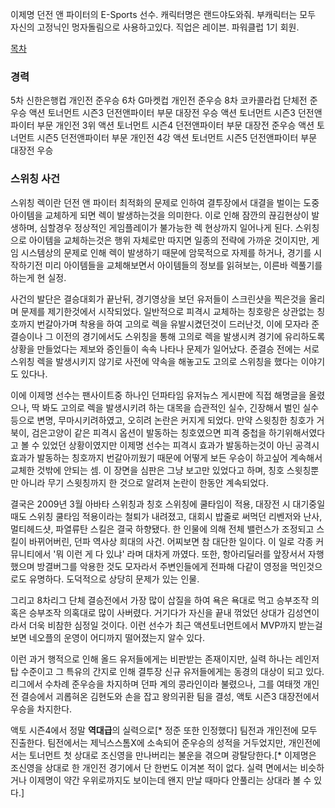 이제명
던전 앤 파이터의 E-Sports 선수. 
캐릭터명은 랜드야도와줘. 부캐릭터는 모두 자신의 고정닉인 멍자돌림으로 사용하고있다.
직업은 레이븐.
파워클럽 1기 회원.

[[목차]]

=== 경력 ===

5차 신한은행컵 개인전 준우승
6차 G마켓컵 개인전 준우승
8차 코카콜라컵 단체전 준우승
액션 토너먼트 시즌3 던전앤파이터 부문 대장전 우승
액션 토너먼트 시즌3 던전앤파이터 부문 개인전 3위
액션 토너먼트 시즌4 던전앤파이터 부문 대장전 준우승
액션 토너먼트 시즌5 던전앤파이터 부문 개인전 4강
액션 토너먼트 시즌5 던전앤파이터 부문 대장전 우승
=== 스위칭 사건 ===

스위칭 렉이란 던전 앤 파이터 최적화의 문제로 인하여 결투장에서 대결을 벌이는 도중 아이템을 교체하게 되면 렉이 발생하는것을 의미한다. 이로 인해 잠깐의 끊김현상이 발생하며, 심할경우 정상적인 게임플레이가 불가능한 렉 현상까지 일어나게 된다. 스위칭으로 아이템을 교체하는것은 행위 자체로만 따지면 일종의 전략에 가까운 것이지만, 게임 시스템상의 문제로 인해 렉이 발생하기 때문에 암묵적으로 자제를 하거나, 경기를 시작하기전 미리 아이템들을 교체해보면서 아이템들의 정보를 읽혀보는, 이른바 렉풀기를 하는게 현 실정.

사건의 발단은 결승대회가 끝난뒤, 경기영상을 보던 유저들이 스크린샷을 찍은것을 올리며 문제를 제기한것에서 시작되었다. 일반적으로 피격시 교체하는 칭호랑은 상관없는 칭호까지 번갈아가며 착용을 하여 고의로 렉을 유발시켰던것이 드러난것, 이에 모자라 준결승이나 그 이전의 경기에서도 스위칭을 통해 고의로 렉을 발생시켜 경기에 유리하도록 상황을 만들었다는 제보와 증인들이 속속 나타나 문제가 일어났다. 준결승 전에는 서로 스위칭 렉을 발생시키지 않기로 사전에 약속을 해놓고도 고의로 스위칭을 했다는 이야기도 있다나.

이에 이제명 선수는 팬사이트중 하나인 던파타임 유저뉴스 게시판에 직접 해명글을 올렸으나, 딱 봐도 고의로 렉을 발생시키려 하는 대목을 습관적인 실수, 긴장해서 벌인 실수등으로 변명, 무마시키려하였고, 오히려 논란은 커지게 되었다. 만약 스윗칭한 칭호가 거북이, 검은고양이 같은 피격시 옵션이 발동하는 칭호였으면 피격 중첩을 하기위해서였다고 볼 수 있었던 상황이였지만 이제명 선수는 피격시 효과가 발동하는것이 아닌 공격시 효과가 발동하는 칭호까지 번갈아끼웠기 때문에 어떻게 보든 우승이 하고싶어 계속해서 교체한 것밖에 안되는 셈. 이 장면을 심판은 그냥 보고만 있었다고 하며, 칭호 스윗칭뿐만 아니라 무기 스윗칭까지 한 것으로 알려져 논란이 한동안 계속되었다.

결국은 2009년 3월 아바타 스위칭과 칭호 스위칭에 쿨타임이 적용, 대장전 시 대기중일 때도 스위칭 쿨타임 적용이라는 철퇴가 내려졌고, 대회시 밥줄로 써먹던 리벤저와 난사, 멀티헤드샷, 파열류탄 스킬은 결국 하향됐다. 한 인물에 의해 전체 밸런스가 조정되고 스킬이 바뀌어버린, 던파 역사상 희대의 사건. 어찌보면 참 대단한 일이다. 이 일로 각종 커뮤니티에서 '뭐 이런 게 다 있냐' 라며 대차게 까였다. 또한, 항아리딜러를 앞장서서 자행했으며 방결버그를 악용한 것도 모자라서 주변인들에게 전파해 다같이 영정을 먹인것으로도 유명하다. 도덕적으로 상당히 문제가 있는 인물.

그리고 8차리그 단체 결승전에서 가장 많이 삽질을 하여 욕은 욕대로 먹고 승부조작 의혹은 승부조작 의혹대로 많이 사버렸다. 거기다가 자신을 끝내 꺾었던 상대가 김성연이라서 더욱 비참한 심정일 것이다. 이런 선수가 최근 액션토너먼트에서 MVP까지 받는걸 보면 네오플의 운영이 어디까지 떨어졌는지 알수 있다.

이런 과거 행적으로 인해 올드 유저들에게는 비판받는 존재이지만, 실력 하나는 레인저 탑 수준이고 그 특유의 간지로 인해 결투장 신규 유저들에게는 동경의 대상이 되고 있다. 리그에서 수차례 준우승을 차지하며 던파 계의 콩라인이라 불렸으나, 그를 여태껏 개인전 결승에서 괴롭혀온 김현도와 손을 잡고 왕의귀환 팀을 결성, 액토 시즌3 대장전에서 우승을 차지한다.

액토 시즌4에서 정말 '''역대급'''의 실력으로[* 정준 또한 인정했다] 팀전과 개인전에 모두 진출한다. 팀전에서는 제닉스스톰X에 소속되어 준우승의 성적을 거두었지만, 개인전에서는 토너먼트 첫 상대로 조신영을 만나버리는 불운을 겪으며 광탈당한다.[* 이제명은 조신영을 상대로 한 개인전 경기에서 단 한번도 이겨본 적이 없다. 실력 면에서는 비슷하거나 이제명이 약간 우위로까지도 보이는데 왠지 만날 때마다 안풀리는 상대라 볼 수 있다.]



